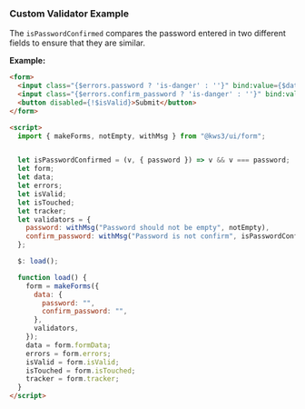 
<Version />

<Meta of={Stories} />

### Custom Validator Example

The `isPasswordConfirmed` compares the password entered in two different fields to ensure that they are similar.

**Example:**

```html
<form>
  <input class="{$errors.password ? 'is-danger' : ''}" bind:value={$data.password} />
  <input class="{$errors.confirm_password ? 'is-danger' : ''}" bind:value={$data.confirm_password} />
  <button disabled={!$isValid}>Submit</button>
</form>

<script>
  import { makeForms, notEmpty, withMsg } from "@kws3/ui/form";


  let isPasswordConfirmed = (v, { password }) => v && v === password;
  let form;
  let data;
  let errors;
  let isValid;
  let isTouched;
  let tracker;
  let validators = {
    password: withMsg("Password should not be empty", notEmpty),
    confirm_password: withMsg("Password is not confirm", isPasswordConfirmed),
  };

  $: load();

  function load() {
    form = makeForms({
      data: {
        password: "",
        confirm_password: "",
      },
      validators,
    });
    data = form.formData;
    errors = form.errors;
    isValid = form.isValid;
    isTouched = form.isTouched;
    tracker = form.tracker;
  }
</script>
```

<Story of={Stories.Main} />